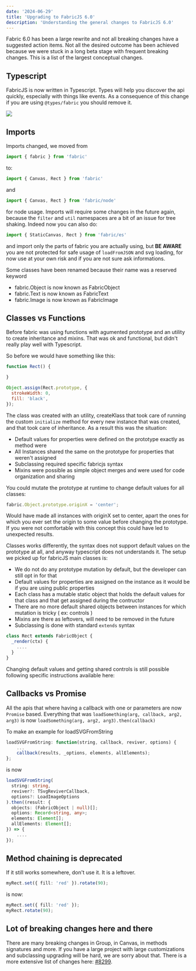 ```yaml
---
date: '2024-06-29'
title: 'Upgrading to FabricJS 6.0'
description: 'Understanding the general changes to FabricJS 6.0'
---
```


Fabric 6.0 has been a large rewrite and not all breaking changes have a suggested action items.
Not all the desired outcome has been achieved because we were stuck in a long beta stage with frequent breaking changes.
This is a list of the largest conceptual changes.

## Typescript

FabricJS is now written in Typescript. Types will help you discover the api quickly, especially with things like events.
As a consequence of this change if you are using `@types/fabric` you should remove it.

![](/article_assets/autocomplete.gif)

## Imports

Imports changed, we moved from
```js
import { fabric } from 'fabric'
```
to:
```js
import { Canvas, Rect } from 'fabric'
```
and
```js
import { Canvas, Rect } from 'fabric/node'
```
for node usage.
Imports will require some changes in the future again, because the `filter` and `util` namespaces are a bit of an issue for tree shaking.
Indeed now you can also do:
```js
import { StaticCanvas, Rect } from 'fabric/es'
```
and import only the parts of fabric you are actually using, but **BE AWARE** you are not protected for safe usage of `loadFromJSON` and svg loading, for now use at your own risk and if you are not sure ask informations.

Some classes have been renamed because their name was a reserved keyword
- fabric.Object is now known as FabricObject
- fabric.Text is now known as FabricText
- fabric.Image is now known as FabricImage

## Classes vs Functions

Before fabric was using functions with agumented prototype and an utility to create inheritance and mixins.
That was ok and functional, but didn't really play well with Typescript.

So before we would have something like this:

```js
function Rect() {

}

Object.assign(Rect.prototype, {
  strokeWidth: 0,
  fill: 'black',
});
```
The class was created with an utility, createKlass that took care of running the custom `initialize` method for every new instance that was created, and that took care of inheritance.
As a result this was the situation:
- Default values for properties were defined on the prototype exactly as method were
- All Instances shared the same on the prototype for properties that weren't assigned
- Subclassing required specific fabricjs syntax
- Mixins were possible as simple object merges and were used for code organization and sharing

You could mutate the prototype at runtime to change default values for all classes:

```js
fabric.Object.prototype.originX = 'center';
```

Would have made all instances with originX set to center, apart the ones for which you ever set the origin to some value before changing the prototype.
If you were not comfortable with this concept this could have led to unexpected results.

Classes works differently, the syntax does not support default values on the prototype at all, and anyway typescript does not understands it.
The setup we picked up for fabricJS main classes is:
- We do not do any prototype mutation by default, but the developer can still opt in for that
- Default values for properties are assigned on the instance as it would be if you are using public properties
- Each class has a mutable static object that holds the default values for that class and that get assigned during the contructor
- There are no more default shared objects between instances for which mutation is tricky ( ex: controls )
- Mixins are there as leftovers, will need to be removed in the future
- Subclassing is done with standard `extends` syntax

```ts
class Rect extends FabricObject {
  _render(ctx) {
    ....
  }
}
```

Changing default values and getting shared controls is still possible following specific instructions available here:

## Callbacks vs Promise

All the apis that where having a callback with one or parameters are now `Promise` based.
Everything that was `loadSomething(arg, callback, arg2, arg3)` is now `loadSomething(arg, arg2, arg3).then(callback)`

To make an example for loadSVGFromString
```js
loadSVGFromString: function(string, callback, reviver, options) {
    ...
    callback(results, _options, elements, allElements);
};
```
is now
```ts
loadSVGFromString(
  string: string,
  reviver?: TSvgReviverCallback,
  options?: LoadImageOptions
).then((result: {
  objects: (FabricObject | null)[];
  options: Record<string, any>;
  elements: Element[];
  allElements: Element[];
}) => {
    ....
});
```

## Method chaining is deprecated
If it still works somewhere, don't use it. It is a leftover.
```ts
myRect.set({ fill: 'red' }).rotate(90);
```
is now:
```ts
myRect.set({ fill: 'red' });
myRect.rotate(90);
```

## Lot of breaking changes here and there

There are many breaking changes in Group, in Canvas, in methods signatures and more.
If you have a large project with large customizations and subclassing upgrading will be hard, we are sorry about that.
There is a more extensive list of changes here: [#8299](https://github.com/fabricjs/fabric.js/issues/8299).

